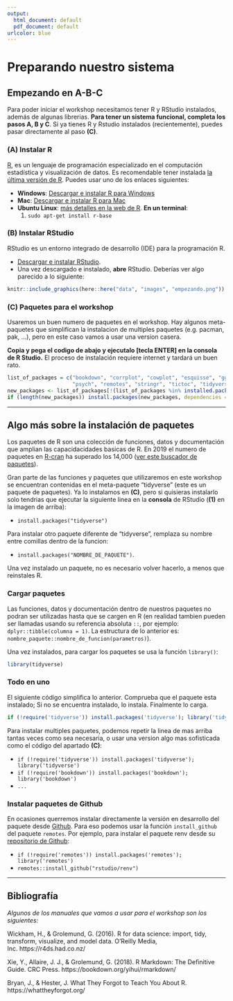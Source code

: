 ```yaml
---
output:
  html_document: default
  pdf_document: default
urlcolor: blue
---
```

# Preparando nuestro sistema {#preparando-sistema -}

## Empezando en A-B-C

Para poder iniciar el workshop necesitamos tener R y RStudio instalados, además de algunas librerias. **Para tener un sistema funcional, completa los pasos A, B y C**. Si ya tienes R y Rstudio instalados (recientemente), puedes pasar directamente al paso **(C)**.  



### **(A)** Instalar R  {-}

[R](https://www.r-project.org/), es un lenguaje de programación especializado en el computación estadística y visualización de datos. Es recomendable tener instalada [la última versión de R](http://dirichlet.mat.puc.cl/). Puedes usar uno de los enlaces siguientes:  

* **Windows**: [Descargar e instalar R para Windows](https://cran.r-project.org/bin/windows/base/)
* **Mac**: [Descargar e instalar R para Mac](https://cran.r-project.org/bin/macosx/)
* **Ubuntu Linux**: [más detalles en la web de R](https://cran.r-project.org/bin/linux/debian/). **En un terminal**:
    1. `sudo apt-get install r-base`


### **(B)** Instalar RStudio  {-}

RStudio es un entorno integrado de desarrollo (IDE) para la programación R. 

* [Descargar e instalar RStudio](http://www.rstudio.com/download).
* Una vez descargado e instalado, **abre** RStudio. Deberías ver algo parecido a lo siguiente:

```r
knitr::include_graphics(here::here("data", "images", "empezando.png"))
```
<!-- ![](`r here::here("data", "empezando.png")`)   -->


### **(C)** Paquetes para el workshop  {-}

Usaremos un buen numero de paquetes en el workshop. Hay algunos meta-paquetes que simplifican la instalacion de multiples paquetes (e.g. pacman, pak, ...), pero en este caso vamos a usar una version casera.    

**Copia y pega el codigo de abajo y ejecutalo [tecla ENTER] en la consola de R Studio.** El proceso de instalación requiere internet y tardará un buen rato.  

```r

list_of_packages = c("bookdown", "corrplot", "cowplot", "esquisse", "ggpubr", "ggridges", "janitor", "knitr", "plotly",  
                     "psych", "remotes", "stringr", "tictoc", "tidyverse", "usethis", "yarrr")  
new_packages <- list_of_packages[!(list_of_packages %in% installed.packages()[,"Package"])]
if (length(new_packages)) install.packages(new_packages, dependencies = TRUE)  

```


---  

## Algo más sobre la instalación de paquetes  

Los paquetes de R son una colección de funciones, datos y documentación que amplian las capacidacidades basicas de R. En 2019 el numero de paquetes en [R-cran](https://cran.r-project.org/web/packages/index.html) ha superado los 14,000 ([ver este buscador de paquetes](https://mran.microsoft.com/packages)).  

Gran parte de las funciones y paquetes que utilizaremos en este workshop se encuentran contenidas en el meta-paquete "tidyverse" (este es un paquete de paquetes). Ya lo instalamos en **(C)**, pero si quisieras instalarlo solo tendrias que ejecutar la siguiente linea en la **consola** de RStudio (**(1)** en la imagen de arriba):  

+ `install.packages("tidyverse")`  

Para instalar otro paquete diferente de "tidyverse", remplaza su nombre entre comillas dentro de la funcion:  

+ `install.packages("NOMBRE_DE_PAQUETE")`.  

Una vez instalado un paquete, no es necesario volver hacerlo, a menos que reinstales R.  


### Cargar paquetes

Las funciones, datos y documentación dentro de nuestros paquetes no podran ser utilizadas hasta que se cargen en R (en realidad tambien pueden ser llamadas usando su referencia absoluta `::`, por ejemplo: `dplyr::tibble(columna = 1)`. La estructura de lo anterior es: `nombre_paquete::nombre_de_funcion(parametros)`).  


Una vez instalados, para cargar los paquetes se usa la función `library()`:  

```r

library(tidyverse)  

```  


### Todo en uno  
El siguiente código simplifica lo anterior. Comprueba que el paquete esta instalado; Si no se encuentra instalado, lo instala. Finalmente lo carga.  

```r

if (!require('tidyverse')) install.packages('tidyverse'); library('tidyverse')  

```  


Para instalar multiples paquetes, podemos repetir la linea de mas arriba tantas veces como sea necesaria, o usar una version algo mas sofisticada como el código del apartado **(C)**:  

+ `if (!require('tidyverse')) install.packages('tidyverse'); library('tidyverse')`  
+ `if (!require('bookdown')) install.packages('bookdown'); library('bookdown')`  
+ `...`  


### Instalar paquetes de Github  

En ocasiones querremos instalar directamente la versión en desarrollo del paquete desde [Github](https://github.com/). Para eso podemos usar la función `install_github` del paquete `remotes`. Por ejemplo, para instalar el paquete renv desde su [repositorio de Github](https://github.com/rstudio/renv):  

+ `if (!require('remotes')) install.packages('remotes'); library('remotes')`  
+ `remotes::install_github("rstudio/renv")`  


---  



## Bibliografía {.bibliografia -}

*Algunos de los manuales que vamos a usar para el workshop son los siguientes:*  



Wickham, H., & Grolemund, G. (2016). R for data science: import, tidy, transform, visualize, and model data. O'Reilly Media, Inc. https://r4ds.had.co.nz/

Xie, Y., Allaire, J. J., & Grolemund, G. (2018). R Markdown: The Definitive Guide. CRC Press. https://bookdown.org/yihui/rmarkdown/

Bryan, J., & Hester, J. What They Forgot to Teach You About R. https://whattheyforgot.org/  
